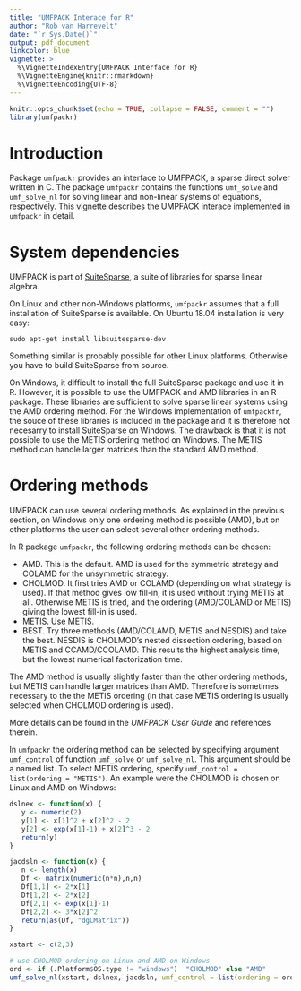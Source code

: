 ```yaml
---
title: "UMFPACK Interace for R"
author: "Rob van Harrevelt"
date: "`r Sys.Date()`"
output: pdf_document
linkcolor: blue
vignette: >
  %\VignetteIndexEntry{UMFPACK Interface for R}
  %\VignetteEngine{knitr::rmarkdown}
  %\VignetteEncoding{UTF-8}
---
```


```r
knitr::opts_chunk$set(echo = TRUE, collapse = FALSE, comment = "")
library(umfpackr)
```

# Introduction

Package `umfpackr` provides an interface to UMFPACK, a sparse direct solver 
written in  C. The package `umfpackr` contains the functions
`umf_solve` and `umf_solve_nl` for solving 
linear and non-linear systems of equations, respectively.
This vignette describes the UMPFACK interace implemented in
`umfpackr` in detail.

# System dependencies

UMFPACK is part of  [SuiteSparse](http://faculty.cse.tamu.edu/davis/suitesparse.html),
a suite of libraries for sparse linear algebra.

On Linux and other non-Windows platforms, `umfpackr` assumes that
a full installation of SuiteSparse is available. On Ubuntu 18.04 installation
is very easy:
```
sudo apt-get install libsuitesparse-dev
```
Something similar is probably possible for other Linux platforms. Otherwise
you have to build SuiteSparse from source.

On Windows, it difficult to install the full SuiteSparse package and use
it in R. However, it is possible to use the UMFPACK and AMD libraries
in an R package. These libraries are sufficient to 
solve sparse linear
systems using the AMD ordering method. For the Windows
implementation of `umfpackfr`,  the souce of these libraries is included
in the package and it is therefore not necesarry to install SuiteSparse on Windows. 
The drawback is that it is not possible to use the METIS
ordering method on Windows. The METIS method can handle larger
matrices than the standard AMD method.

# Ordering methods

UMFPACK can use several ordering methods. As explained in the previous section,
on Windows only one ordering method is possible (AMD), but on other platforms
the user can select several other ordering methods.

In R package `umfpackr`, the following ordering methods can be chosen:

  * AMD. This is the default. AMD is used for the symmetric strategy and 
  COLAMD for the unsymmetric strategy. 
  * CHOLMOD. It first tries
AMD or COLAMD (depending on what strategy is used). If that method gives low
fill-in, it is used without trying METIS at all. Otherwise METIS is tried, and the ordering
(AMD/COLAMD or METIS) giving the lowest fill-in is used.
  * METIS. Use METIS.
  * BEST. Try three methods (AMD/COLAMD, METIS and NESDIS) and take the best. 
  NESDIS is CHOLMOD’s nested dissection ordering, based on METIS and CCAMD/CCOLAMD. 
  This results the highest analysis time, but the lowest numerical factorization time.
  
  The AMD method is usually slightly faster than the other ordering methods,
  but METIS can handle larger matrices than AMD. Therefore is sometimes
  necessary to the the METIS ordering (in that case METIS ordering is usually
  selected when CHOLMOD ordering is used).
  
More details can be found in the _UMFPACK User Guide_ and references therein.

In `umfpackr` the ordering method can be selected by specifying 
argument `umf_control` of function `umf_solve` or `umf_solve_nl`.
This argument should be a named list. To select  METIS
ordering, specify `umf_control = list(ordering = "METIS")`.
An example were the CHOLMOD  is chosen on Linux and AMD on Windows:

```r
dslnex <- function(x) {
   y <- numeric(2)
   y[1] <- x[1]^2 + x[2]^2 - 2
   y[2] <- exp(x[1]-1) + x[2]^3 - 2
   return(y)
}

jacdsln <- function(x) {
   n <- length(x)
   Df <- matrix(numeric(n*n),n,n)
   Df[1,1] <- 2*x[1]
   Df[1,2] <- 2*x[2]
   Df[2,1] <- exp(x[1]-1)
   Df[2,2] <- 3*x[2]^2
   return(as(Df, "dgCMatrix"))
}

xstart <- c(2,3)

# use CHOLMOD ordering on Linux and AMD on Windows
ord <- if (.Platform$OS.type != "windows")  "CHOLMOD" else "AMD"
umf_solve_nl(xstart, dslnex, jacdsln, umf_control = list(ordering = ord))
```
